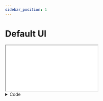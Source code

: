 ```yaml
---
sidebar_position: 1
---
```


# Default UI


<iframe className={styles.player} src={useBaseUrl('/open-video-ui/v1/examples/web/default-ui/demo.html')}></iframe>

<details>
    <summary>Code</summary>
    ```html showLineNumbers
    <theoplayer-default-ui
        configuration='{"libraryLocation":"/path/to/theoplayer/","license":"your_theoplayer_license"}'
        source='{"sources":{"src":"https://cdn.theoplayer.com/video/elephants-dream/playlist.m3u8"},"textTracks":[{"default":true,"src":"https://cdn.theoplayer.com/video/elephants-dream/thumbnails.vtt","label":"thumbnails","kind":"metadata"}]}'
        fluid
    ></theoplayer-default-ui>
    ```
</details>
